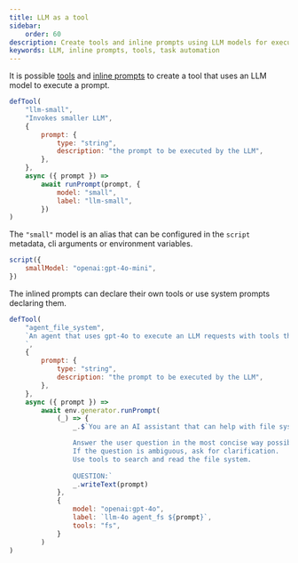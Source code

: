 ```yaml
---
title: LLM as a tool
sidebar:
    order: 60
description: Create tools and inline prompts using LLM models for executing various tasks
keywords: LLM, inline prompts, tools, task automation
---
```


It is possible [tools](/genaiscript/reference/scripts/tools)
and [inline prompts](/genaiscript/reference/scripts/inline-prompts)
to create a tool that uses an LLM model to execute a prompt.

```js "defTool" "runPrompt"
defTool(
    "llm-small",
    "Invokes smaller LLM",
    {
        prompt: {
            type: "string",
            description: "the prompt to be executed by the LLM",
        },
    },
    async ({ prompt }) =>
        await runPrompt(prompt, {
            model: "small",
            label: "llm-small",
        })
)
```

The `"small"` model is an alias that can be configured in the `script` metadata, cli arguments or environment variables.

```js "small"
script({
    smallModel: "openai:gpt-4o-mini",
})
```

The inlined prompts can declare their own tools or use system prompts declaring them.

```js 'tools: "fs"'
defTool(
    "agent_file_system",
    `An agent that uses gpt-4o to execute an LLM requests with tools that can search and read the file system.
    `,
    {
        prompt: {
            type: "string",
            description: "the prompt to be executed by the LLM",
        },
    },
    async ({ prompt }) =>
        await env.generator.runPrompt(
            (_) => {
                _.$`You are an AI assistant that can help with file system tasks.

                Answer the user question in the most concise way possible. Use wildcards and regex if needed.
                If the question is ambiguous, ask for clarification.
                Use tools to search and read the file system.
                
                QUESTION:`
                _.writeText(prompt)
            },
            {
                model: "openai:gpt-4o",
                label: `llm-4o agent_fs ${prompt}`,
                tools: "fs",
            }
        )
)
```
